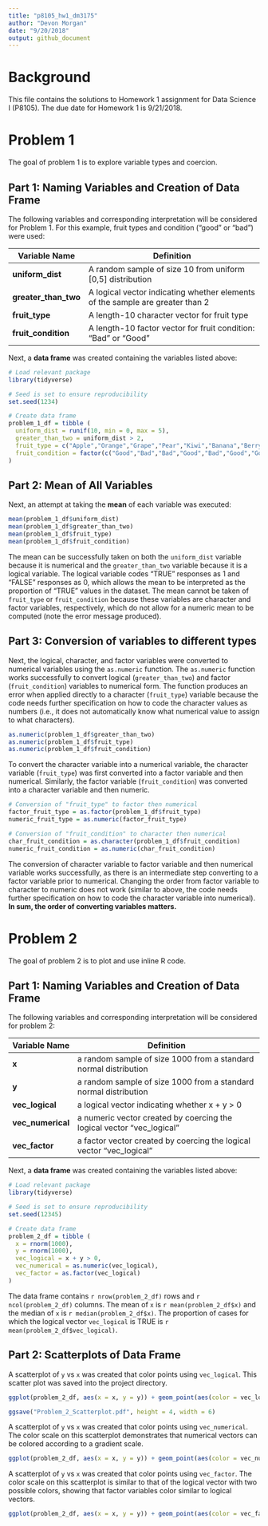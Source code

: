 ```yaml
---
title: "p8105_hw1_dm3175"
author: "Devon Morgan"
date: "9/20/2018"
output: github_document
---
```


# Background

This file contains the solutions to Homework 1 assignment for Data Science I (P8105). The due date for Homework 1 is 9/21/2018.

# Problem 1

The goal of problem 1 is to explore variable types and coercion. 

## Part 1: Naming Variables and Creation of Data Frame

The following variables and corresponding interpretation will be considered for Problem 1. For this example, fruit types and condition ("good" or "bad") were used:

Variable Name  |  Definition
---------------|---------------------------------------------------------
**uniform_dist**| A random sample of size 10 from uniform [0,5] distribution
**greater_than_two** | A logical vector indicating whether elements of the sample are greater than 2
**fruit_type** | A length-10 character vector for fruit type
**fruit_condition** | A length-10 factor vector for fruit condition: "Bad" or "Good"

Next, a **data frame** was created containing the variables listed above:

```r
# Load relevant package
library(tidyverse)

```

```r
# Seed is set to ensure reproducibility 
set.seed(1234)

# Create data frame 
problem_1_df = tibble (
  uniform_dist = runif(10, min = 0, max = 5),
  greater_than_two = uniform_dist > 2,
  fruit_type = c("Apple","Orange","Grape","Pear","Kiwi","Banana","Berry","Cherry","Peach","Mango"),
  fruit_condition = factor(c("Good","Bad","Bad","Good","Bad","Good","Good","Good","Good","Bad"))
)

```

## Part 2: Mean of All Variables 

Next, an attempt at taking the **mean** of each variable was executed: 

```r
mean(problem_1_df$uniform_dist)
mean(problem_1_df$greater_than_two)
mean(problem_1_df$fruit_type)
mean(problem_1_df$fruit_condition)

```

The mean can be successfully taken on both the `uniform_dist` variable because it is numerical and the `greater_than_two` variable because it is a logical variable. The logical variable codes "TRUE" responses as 1 and "FALSE" responses as 0, which allows the mean to be interpreted as the proportion of "TRUE" values in the dataset. The mean cannot be taken of `fruit_type` or `fruit_condition` because these variables are character and factor variables, respectively, which do not allow for a numeric mean to be computed (note the error message produced).

## Part 3: Conversion of variables to different types

Next, the logical, character, and factor variables were converted to numerical variables using the ` as.numeric` function. The `as.numeric` function works successfully to convert logical (`greater_than_two`) and factor (`fruit_condition`) variables to numerical form. The function produces an error when applied directly to a character (`fruit_type`) variable because the code needs further specification on how to code the character values as numbers (i.e., it does not automatically know what numerical value to assign to what characters). 

```r
as.numeric(problem_1_df$greater_than_two)
as.numeric(problem_1_df$fruit_type)
as.numeric(problem_1_df$fruit_condition)

```

To convert the character variable into a numerical variable, the character variable (`fruit_type`) was first converted into a factor variable and then numerical. Similarly, the factor variable (`fruit_condition`) was converted into a character variable and then numeric. 

```r
# Conversion of "fruit_type" to factor then numerical
factor_fruit_type = as.factor(problem_1_df$fruit_type)
numeric_fruit_type = as.numeric(factor_fruit_type)

# Conversion of "fruit_condition" to character then numerical
char_fruit_condition = as.character(problem_1_df$fruit_condition)
numeric_fruit_condition = as.numeric(char_fruit_condition)

```

The conversion of character variable to factor variable and then numerical variable works successfully, as there is an intermediate step converting to a factor variable prior to numerical. Changing the order from factor variable to character to numeric does not work (similar to above, the code needs further specification on how to code the character variable into numerical). **In sum, the order of converting variables matters.** 

# Problem 2

The goal of problem 2 is to plot and use inline R code. 

## Part 1: Naming Variables and Creation of Data Frame

The following variables and corresponding interpretation will be considered for problem 2:


Variable Name  |  Definition
---------------|---------------------------------------------------------
**x**         | a random sample of size 1000 from a standard normal distribution
**y**         | a random sample of size 1000 from a standard normal distribution
**vec_logical** | a logical vector indicating whether x + y > 0
**vec_numerical** | a numeric vector created by coercing the logical vector "vec_logical"
**vec_factor** | a factor vector created by coercing the logical vector "vec_logical"

Next, a **data frame** was created containing the variables listed above:

```r
# Load relevant package
library(tidyverse)

```

```r
# Seed is set to ensure reproducibility 
set.seed(12345)

# Create data frame 
problem_2_df = tibble (
  x = rnorm(1000),
  y = rnorm(1000),
  vec_logical = x + y > 0,
  vec_numerical = as.numeric(vec_logical),
  vec_factor = as.factor(vec_logical)
)

```

The data frame contains `r nrow(problem_2_df)` rows and `r ncol(problem_2_df)` columns. The mean of `x` is `r mean(problem_2_df$x)` and the median of `x` is `r median(problem_2_df$x)`. The proportion of cases for which the logical vector `vec_logical` is TRUE is `r mean(problem_2_df$vec_logical)`.

## Part 2: Scatterplots of Data Frame

A scatterplot of `y` vs `x` was created that color points using `vec_logical`. This scatter plot was saved into the project directory. 


```r
ggplot(problem_2_df, aes(x = x, y = y)) + geom_point(aes(color = vec_logical))

ggsave("Problem_2_Scatterplot.pdf", height = 4, width = 6)

```

A scatterplot of `y` vs `x` was created that color points using `vec_numerical`. The color scale on this scatterplot demonstrates that numerical vectors can be colored according to a gradient scale.


```r
ggplot(problem_2_df, aes(x = x, y = y)) + geom_point(aes(color = vec_numerical))

```

A scatterplot of `y` vs `x` was created that color points using `vec_factor`. The color scale on this scatterplot is similar to that of the logical vector with two possible colors, showing that factor variables color similar to logical vectors.

```r
ggplot(problem_2_df, aes(x = x, y = y)) + geom_point(aes(color = vec_factor))

```


